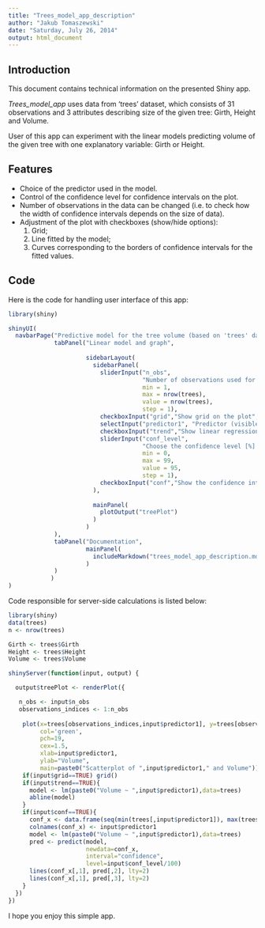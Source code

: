 ```yaml
---
title: "Trees_model_app_description"
author: "Jakub Tomaszewski"
date: "Saturday, July 26, 2014"
output: html_document
---
```


Introduction
----------------------------
This document contains technical information on the presented Shiny app.

*Trees_model_app* uses data from 'trees' dataset, which consists of 31 observations and 3 attributes describing size of the given tree: Girth, Height and Volume. 

User of this app can experiment with the linear models predicting volume of the given tree with one explanatory variable: Girth or Height.

Features
----------------------------

- Choice of the predictor used in the model.
- Control of the confidence level for confidence intervals on the plot.
- Number of observations in the data can be changed (i.e. to check how the width of confidence intervals depends on the size of data).
- Adjustment of the plot with checkboxes (show/hide options):
    1. Grid;
    2. Line fitted by the model;
    3. Curves corresponding to the borders of confidence intervals for the fitted values.

Code
----------------------------

Here is the code for handling user interface of this app:

```r
library(shiny)

shinyUI(
  navbarPage("Predictive model for the tree volume (based on 'trees' dataset)",
             tabPanel("Linear model and graph",
                      
                      sidebarLayout(
                        sidebarPanel(
                          sliderInput("n_obs",
                                      "Number of observations used for building the linear model:",
                                      min = 1,
                                      max = nrow(trees),
                                      value = nrow(trees),
                                      step = 1),
                          checkboxInput("grid","Show grid on the plot",TRUE),
                          selectInput("predictor1", "Predictor (visible on X-axis):",choices=c("Girth","Height")),
                          checkboxInput("trend","Show linear regression trend line based on the predictor chosen above"),
                          sliderInput("conf_level",
                                      "Choose the confidence level [%]:",
                                      min = 0,
                                      max = 99,
                                      value = 95,
                                      step = 1),
                          checkboxInput("conf","Show the confidence interval for the trend line")
                        ),
                        
                        mainPanel(
                          plotOutput("treePlot")
                        )
                      )
             ),
             tabPanel("Documentation",
                      mainPanel(
                        includeMarkdown("trees_model_app_description.md")
                      )
             )
            )
)
```

Code responsible for server-side calculations is listed below:

```r
library(shiny)
data(trees)
n <- nrow(trees)

Girth <- trees$Girth
Height <- trees$Height
Volume <- trees$Volume

shinyServer(function(input, output) {

  output$treePlot <- renderPlot({

   n_obs <- input$n_obs
   observations_indices <- 1:n_obs
    
    plot(x=trees[observations_indices,input$predictor1], y=trees[observations_indices,"Volume"],
         col='green',
         pch=19,
         cex=1.5,
         xlab=input$predictor1,
         ylab="Volume",
         main=paste0("Scatterplot of ",input$predictor1," and Volume"))
    if(input$grid==TRUE) grid()
    if(input$trend==TRUE){
      model <- lm(paste0("Volume ~ ",input$predictor1),data=trees)
      abline(model)
    }
    if(input$conf==TRUE){
      conf_x <- data.frame(seq(min(trees[,input$predictor1]), max(trees[,input$predictor1]), 0.1))
      colnames(conf_x) <- input$predictor1
      model <- lm(paste0("Volume ~ ",input$predictor1),data=trees)
      pred <- predict(model,
                      newdata=conf_x,
                      interval="confidence",
                      level=input$conf_level/100)
      lines(conf_x[,1], pred[,2], lty=2)
      lines(conf_x[,1], pred[,3], lty=2) 
    }
  })
})

```

I hope you enjoy this simple app.